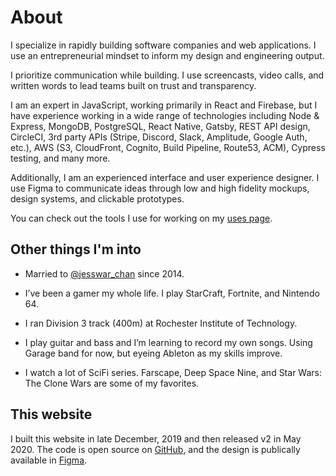 # About

I specialize in rapidly building software companies and web applications. I use an entrepreneurial mindset to inform my design and engineering output.

I prioritize communication while building. I use screencasts, video calls, and written words to lead teams built on trust and transparency.

I am an expert in JavaScript, working primarily in React and Firebase, but I have experience working in a wide range of technologies including Node & Express, MongoDB, PostgreSQL, React Native, Gatsby, REST API design, CircleCI, 3rd party APIs (Stripe, Discord, Slack, Amplitude, Google Auth, etc.), AWS (S3, CloudFront, Cognito, Build Pipeline, Route53, ACM), Cypress testing, and many more.

Additionally, I am an experienced interface and user experience designer. I use Figma to communicate ideas through low and high fidelity mockups, design systems, and clickable prototypes.

You can check out the tools I use for working on my [uses page](/uses).

## Other things I'm into

- Married to [@jesswar_chan](https://www.instagram.com/jesswar_chan/) since 2014.

- I’ve been a gamer my whole life. I play StarCraft, Fortnite, and Nintendo 64.

- I ran Division 3 track (400m) at Rochester Institute of Technology.

- I play guitar and bass and I’m learning to record my own songs. Using Garage band for now, but eyeing Ableton as my skills improve.

- I watch a lot of SciFi series. Farscape, Deep Space Nine, and Star Wars: The Clone Wars are some of my favorites.

## This website

I built this website in late December, 2019 and then released v2 in May 2020. The code is open source on [GitHub](https://github.com/RyanWarner/ryan.warner.codes), and the design is publically available in [Figma](https://www.figma.com/file/yLWWKJQsPVB06wlXfddg8H/ryan.warner.codes?node-id=2%3A314).
